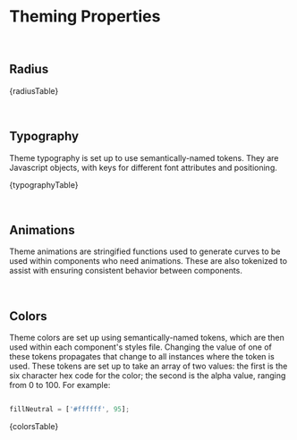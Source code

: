 
<Meta title="Docs / Theming/ Theme Properties" />

# Theming Properties
<br />

## Radius

<Description>{radiusTable}</Description>

<br />

## Typography

Theme typography is set up to use semantically-named tokens. They are Javascript objects, with keys for different font attributes and positioning.

<Description>{typographyTable}</Description>

<br />

## Animations

Theme animations are stringified functions used to generate curves to be used within components who need animations. These are also tokenized to assist with ensuring consistent behavior between components.

<br />

## Colors

Theme colors are set up using semantically-named tokens, which are then used within each component's styles file. Changing the value of one of these tokens propagates that change to all instances where the token is used.
These tokens are set up to take an array of two values: the first is the six character hex code for the color; the second is the alpha value, ranging from 0 to 100. For example:

```js

fillNeutral = ['#ffffff', 95];
```
<Description>{colorsTable}</Description>
